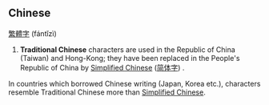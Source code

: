 ==Chinese==
[[繁]][[體]][[字]] (fántǐzì)
#'''Traditional Chinese''' characters are used in the Republic of China (Taiwan) and Hong-Kong; they have been replaced in the People's Republic of China by [[Simplified Chinese]] ([[简体字]]) .
In countries which borrowed Chinese writing (Japan, Korea etc.), characters resemble Traditional Chinese more than [[Simplified Chinese]].